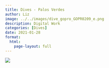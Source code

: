 ```yaml
---
title: Dives - Palos Verdes
author: Liz
image: ../../images/dive_gopro_GOPR0209_e.png
description: Digital Work
categories: [Dives]
date: 2021-01-28
format:
  html:
    page-layout: full
---
```


![](../../images/dive_gopro_GOPR0209_e.png)